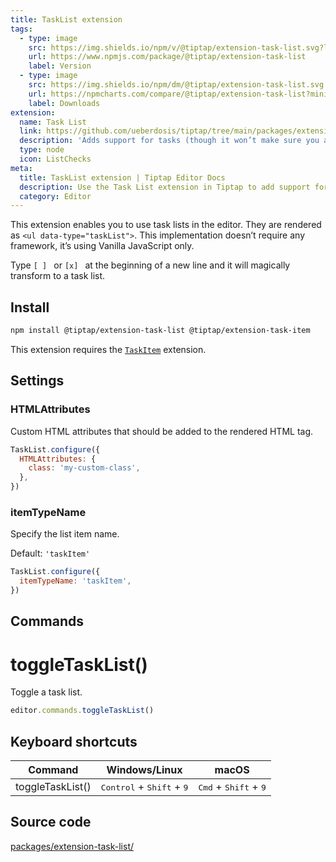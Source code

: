 ```yaml
---
title: TaskList extension
tags:
  - type: image
    src: https://img.shields.io/npm/v/@tiptap/extension-task-list.svg?label=version
    url: https://www.npmjs.com/package/@tiptap/extension-task-list
    label: Version
  - type: image
    src: https://img.shields.io/npm/dm/@tiptap/extension-task-list.svg
    url: https://npmcharts.com/compare/@tiptap/extension-task-list?minimal=true
    label: Downloads
extension:
  name: Task List
  link: https://github.com/ueberdosis/tiptap/tree/main/packages/extension-task-list
  description: 'Adds support for tasks (though it won’t make sure you actually complete them).'
  type: node
  icon: ListChecks
meta:
  title: TaskList extension | Tiptap Editor Docs
  description: Use the Task List extension in Tiptap to add support for task lists rendered as <ul data-type="taskList">. More in our docs!
  category: Editor
---
```



This extension enables you to use task lists in the editor. They are rendered as `<ul data-type="taskList">`. This implementation doesn’t require any framework, it’s using Vanilla JavaScript only.

Type <code>[ ] </code> or <code>[x] </code> at the beginning of a new line and it will magically transform to a task list.

<CodeDemo path="/Nodes/TaskList" />

## Install

```bash
npm install @tiptap/extension-task-list @tiptap/extension-task-item
```

This extension requires the [`TaskItem`](/editor/extensions/nodes/task-item) extension.

## Settings

### HTMLAttributes

Custom HTML attributes that should be added to the rendered HTML tag.

```js
TaskList.configure({
  HTMLAttributes: {
    class: 'my-custom-class',
  },
})
```

### itemTypeName

Specify the list item name.

Default: `'taskItem'`

```js
TaskList.configure({
  itemTypeName: 'taskItem',
})
```

## Commands

# toggleTaskList()

Toggle a task list.

```js
editor.commands.toggleTaskList()
```

## Keyboard shortcuts

| Command          | Windows/Linux                                        | macOS                                            |
| ---------------- | ---------------------------------------------------- | ------------------------------------------------ |
| toggleTaskList() | <kbd>Control</kbd> + <kbd>Shift</kbd> + <kbd>9</kbd> | <kbd>Cmd</kbd> + <kbd>Shift</kbd> + <kbd>9</kbd> |

## Source code

[packages/extension-task-list/](https://github.com/ueberdosis/tiptap/blob/main/packages/extension-task-list/)
